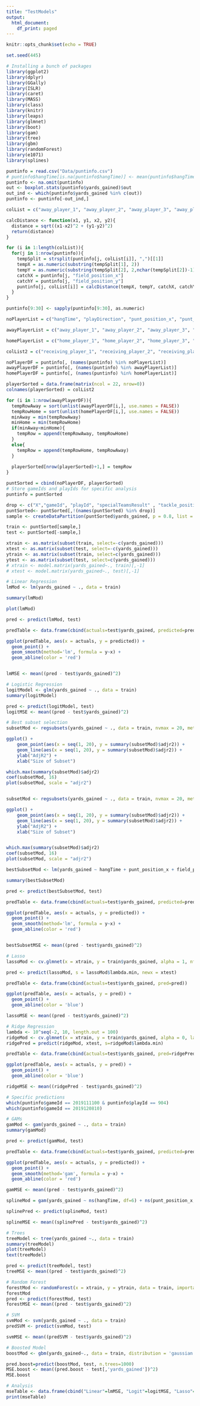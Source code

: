 ```yaml
---
title: "TestModels"
output:
  html_document:
    df_print: paged
---
```


```r
knitr::opts_chunk$set(echo = TRUE)

set.seed(445)

# Installing a bunch of packages
library(ggplot2)
library(dplyr)
library(GGally)
library(ISLR)
library(caret)
library(MASS)
library(class)
library(knitr)
library(leaps)
library(glmnet)
library(boot)
library(gam)
library(tree)
library(gbm)
library(randomForest)
library(e1071)
library(splines)
```

```r
puntinfo = read.csv("Data/puntinfo.csv")
# puntinfo$hangTime[is.na(puntinfo$hangTime)] <- mean(puntinfo$hangTime, na.rm=TRUE)
puntinfo <- na.omit(puntinfo)
out <- boxplot.stats(puntinfo$yards_gained)$out
out_ind <- which(puntinfo$yards_gained %in% c(out))
puntinfo <- puntinfo[-out_ind,]
```

```r
colList = c("away_player_1", "away_player_2", "away_player_3", "away_player_4", "away_player_5", "away_player_6", "away_player_7", "away_player_8", "away_player_9", "away_player_10", "away_player_11", "home_player_1", "home_player_2", "home_player_3", "home_player_4", "home_player_5", "home_player_6", "home_player_7", "home_player_8", "home_player_9", "home_player_10", "home_player_11")

calcDistance <- function(x1, y1, x2, y2){
  distance = sqrt((x1-x2)^2 + (y1-y2)^2)
  return(distance)
}

for (i in 1:length(colList)){
  for(j in 1:nrow(puntinfo)){
    tempSplit = strsplit(puntinfo[j, colList[i]], ",")[[1]]
    tempX = as.numeric(substring(tempSplit[1], 2))
    tempY = as.numeric(substring(tempSplit[2], 2,nchar(tempSplit[2])-1))
    catchX = puntinfo[j, "field_position_x"]
    catchY = puntinfo[j, "field_position_y"]
    puntinfo[j, colList[i]] = calcDistance(tempX, tempY, catchX, catchY)
  }
}

puntinfo[9:30] <- sapply(puntinfo[9:30], as.numeric)
```

```r
noPlayerList = c("hangTime", "playDirection", "punt_position_x", "punt_position_y", "field_position_x", "field_position_y", "yards_gained")

awayPlayerList = c("away_player_1", "away_player_2", "away_player_3", "away_player_4", "away_player_5", "away_player_6", "away_player_7", "away_player_8", "away_player_9", "away_player_10", "away_player_11")

homePlayerList = c("home_player_1", "home_player_2", "home_player_3", "home_player_4", "home_player_5", "home_player_6", "home_player_7", "home_player_8", "home_player_9", "home_player_10", "home_player_11")

colList2 = c("receiving_player_1", "receiving_player_2", "receiving_player_3", "receiving_player_4", "receiving_player_5", "receiving_player_6", "receiving_player_7", "receiving_player_8", "receiving_player_9", "receiving_player_10", "receiving_player_11", "punting_player_1", "punting_player_2", "punting_player_3", "punting_player_4", "punting_player_5", "punting_player_6", "punting_player_7", "punting_player_8", "punting_player_9", "punting_player_10", "punting_player_11")

noPlayerDF = puntinfo[, (names(puntinfo) %in% noPlayerList)]
awayPlayerDF = puntinfo[, (names(puntinfo) %in% awayPlayerList)]
homePlayerDF = puntinfo[, (names(puntinfo) %in% homePlayerList)]

playerSorted = data.frame(matrix(ncol = 22, nrow=0))
colnames(playerSorted) = colList2

for (i in 1:nrow(awayPlayerDF)){
  tempRowAway = sort(unlist(awayPlayerDF[i,], use.names = FALSE))
  tempRowHome = sort(unlist(homePlayerDF[i,], use.names = FALSE))
  minAway = min(tempRowAway)
  minHome = min(tempRowHome)
  if(minAway<minHome){
    tempRow = append(tempRowAway, tempRowHome)
  }
  else{
    tempRow = append(tempRowHome, tempRowAway)
  }
  
  playerSorted[nrow(playerSorted)+1,] = tempRow
}

puntSorted = cbind(noPlayerDF, playerSorted)
# Store gameIds and playIds for specific analysis
puntinfo = puntSorted
```


```r
drop <- c("X","gameId", "playId", "specialTeamsResult" , "tackle_position_x", "tackle_position_y", "playDirection")
puntSorted<- puntSorted[,!(names(puntSorted) %in% drop)]
sample <- createDataPartition(puntSorted$yards_gained, p = 0.8, list = FALSE)

train <- puntSorted[sample,]
test <- puntSorted[-sample,]

xtrain <- as.matrix(subset(train, select=-c(yards_gained)))
xtest <- as.matrix(subset(test, select=-c(yards_gained)))
ytrain <- as.matrix(subset(train, select=c(yards_gained)))
ytest <- as.matrix(subset(test, select=c(yards_gained)))
# xtrain <- model.matrix(yards_gained~., train)[,-1]
# xtest <- model.matrix(yards_gained~., test)[,-1]
```


```r
# Linear Regression
lmMod <- lm(yards_gained ~ ., data = train)

summary(lmMod)

plot(lmMod)

pred <- predict(lmMod, test)

predTable <- data.frame(cbind(actuals=test$yards_gained, predicted=pred))

ggplot(predTable, aes(x = actuals, y = predicted)) +
  geom_point() +
  geom_smooth(method='lm', formula = y~x) +
  geom_abline(color = 'red')


lmMSE <- mean((pred - test$yards_gained)^2)
```


```r
# Logistic Regression
logitModel <- glm(yards_gained ~ ., data = train)
summary(logitModel)

pred <- predict(logitModel, test)
logitMSE <- mean((pred - test$yards_gained)^2)
```

```r
# Best subset selection
subsetMod <- regsubsets(yards_gained ~ ., data = train, nvmax = 20, method = "backward")

ggplot() +
    geom_point(aes(x = seq(1, 20), y = summary(subsetMod)$adjr2)) + 
    geom_line(aes(x = seq(1, 20), y = summary(subsetMod)$adjr2)) +
    ylab("AdjR2") +
    xlab("Size of Subset")

which.max(summary(subsetMod)$adjr2)
coef(subsetMod, 16)
plot(subsetMod, scale = "adjr2")


subsetMod <- regsubsets(yards_gained ~ ., data = train, nvmax = 20, method = "forward")

ggplot() +
    geom_point(aes(x = seq(1, 20), y = summary(subsetMod)$adjr2)) + 
    geom_line(aes(x = seq(1, 20), y = summary(subsetMod)$adjr2)) +
    ylab("AdjR2") +
    xlab("Size of Subset")


which.max(summary(subsetMod)$adjr2)
coef(subsetMod, 16)
plot(subsetMod, scale = "adjr2")

bestSubsetMod <- lm(yards_gained ~ hangTime + punt_position_x + field_position_x + receiving_player_1 + receiving_player_3 + receiving_player_4 + receiving_player_5 + receiving_player_6 + receiving_player_10 + receiving_player_11 + punting_player_1 + punting_player_2 + punting_player_3 + punting_player_7 + punting_player_9 + punting_player_10, data = train)

summary(bestSubsetMod)

pred <- predict(bestSubsetMod, test)

predTable <- data.frame(cbind(actuals=test$yards_gained, predicted=pred))

ggplot(predTable, aes(x = actuals, y = predicted)) +
  geom_point() +
  geom_smooth(method='lm', formula = y~x) +
  geom_abline(color = 'red')


bestSubsetMSE <- mean((pred - test$yards_gained)^2)

```

```r
# Lasso
lassoMod <- cv.glmnet(x = xtrain, y = train$yards_gained, alpha = 1, nfolds = 10)

pred <- predict(lassoMod, s = lassoMod$lambda.min, newx = xtest)

predTable <- data.frame(cbind(actuals=test$yards_gained, pred=pred))

ggplot(predTable, aes(x = actuals, y = pred)) +
  geom_point() +
  geom_abline(color = 'blue')

lassoMSE <- mean((pred - test$yards_gained)^2)
```

```r
# Ridge Regression
lambda <- 10^seq(-2, 10, length.out = 100)
ridgeMod <- cv.glmnet(x = xtrain, y = train$yards_gained, alpha = 0, lambda = lambda)
ridgePred = predict(ridgeMod, xtest, s=ridgeMod$lambda.min)

predTable <- data.frame(cbind(actuals=test$yards_gained, pred=ridgePred))

ggplot(predTable, aes(x = actuals, y = pred)) +
  geom_point() +
  geom_abline(color = 'blue')

ridgeMSE <- mean((ridgePred - test$yards_gained)^2)

# Specific predictions
which(puntinfo$gameId == 2019111100 & puntinfo$playId == 904)
which(puntinfo$gameId == 2019120810)
```


```r
# GAMs
gamMod <- gam(yards_gained ~ ., data = train)
summary(gamMod)

pred <- predict(gamMod, test)

predTable <- data.frame(cbind(actuals=test$yards_gained, predicted=pred))

ggplot(predTable, aes(x = actuals, y = predicted)) +
  geom_point() +
  geom_smooth(method='gam', formula = y~x) +
  geom_abline(color = 'red')

gamMSE <- mean((pred - test$yards_gained)^2)
```

```r
splineMod = gam(yards_gained ~ ns(hangTime, df=6) + ns(punt_position_x, df=6) + ns(punt_position_y, df=6) + ns(field_position_x, df=6) + ns(field_position_y, df=6) + ns(receiving_player_1, df=6)+ ns(receiving_player_2, df=6)+ ns(receiving_player_3, df=6)+ ns(receiving_player_4, df=6)+ ns(receiving_player_5, df=6)+ ns(receiving_player_6, df=6)+ ns(receiving_player_7, df=6)+ ns(receiving_player_8, df=6)+ ns(receiving_player_1, df=9)+ ns(receiving_player_10, df=6)+ ns(receiving_player_11, df=6)+ ns(punting_player_1, df=6)+ ns(punting_player_2, df=6)+ ns(punting_player_3, df=6)+ ns(punting_player_4, df=6)+ ns(punting_player_5, df=6)+ ns(punting_player_6, df=6)+ ns(punting_player_7, df=6)+ ns(punting_player_8, df=6)+ ns(punting_player_10, df=6)+ ns(punting_player_11, df=6), data=train)

splinePred <- predict(splineMod, test)

splineMSE <- mean((splinePred - test$yards_gained)^2)
```

```r
# Trees
treeModel <- tree(yards_gained ~., data = train)
summary(treeModel)
plot(treeModel)
text(treeModel)

pred <- predict(treeModel, test)
treeMSE <- mean((pred - test$yards_gained)^2)
```


```r
# Random Forest
forestMod <- randomForest(x = xtrain, y = ytrain, data = train, importance = TRUE, ntree = 1000)
forestMod
pred <- predict(forestMod, test)
forestMSE <- mean((pred - test$yards_gained)^2)
```

```r
# SVM
svmMod <- svm(yards_gained ~ ., data = train)
predSVM <- predict(svmMod, test)

svmMSE <- mean((predSVM - test$yards_gained)^2)

```

```r
# Boosted Model
boostMod <- gbm(yards_gained~., data = train, distribution = 'gaussian', shrinkage = 0.01, n.trees=1000)

pred.boost=predict(boostMod, test, n.trees=1000)
MSE.boost <- mean((pred.boost - test[,'yards_gained'])^2)
MSE.boost
```


```r
# Analysis
mseTable <- data.frame(cbind("Linear"=lmMSE, "Logit"=logitMSE, "Lasso"=lassoMSE, "Ridge"=ridgeMSE, "GAM"=gamMSE, "SVM"=svmMSE, "Spline"=splineMSE, "Random_Forest"=forestMSE, "Best_Subset"=bestSubsetMSE))
print(mseTable)
```



